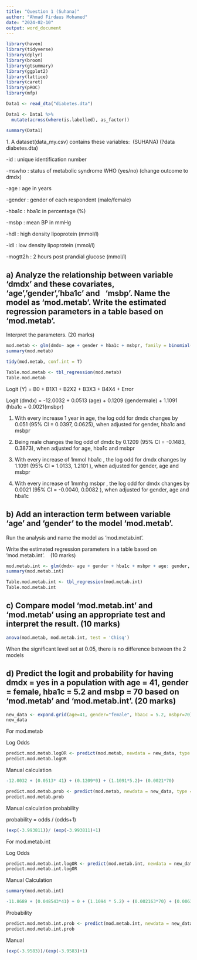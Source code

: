 ```yaml
---
title: "Question 1 (Suhana)"
author: "Ahmad Firdaus Mohamed"
date: "2024-02-10"
output: word_document
---
```


```r
library(haven)
library(tidyverse)
library(dplyr)
library(broom)
library(gtsummary)
library(ggplot2)
library(lattice)
library(caret)
library(pROC)
library(mfp)
```

```r
Data1 <- read_dta("diabetes.dta")
```

```r
Data1 <- Data1 %>%
  mutate(across(where(is.labelled), as_factor))
```

```r
summary(Data1)
```

1\. A dataset(data_my.csv) contains these variables:  (SUHANA) (?data diabetes.dta)

-id : unique identification number

-mswho : status of metabolic syndrome WHO (yes/no) (change outcome to dmdx)

-age : age in years

-gender : gender of each respondent (male/female)

-hba1c : hba1c in percentage (%)

-msbp : mean BP in mmHg

-hdl : high density lipoprotein (mmol/l)

-ldl : low density lipoprotein (mmol/l)

-mogtt2h : 2 hours post prandial glucose (mmol/l)

## a) Analyze the relationship between variable ‘dmdx’ and these covariates, ‘age’,’gender’,’hba1c’ and   ‘msbp’. Name the model as ‘mod.metab’. Write the estimated regression parameters in a table based on ‘mod.metab’. 

Interpret the parameters. (20 marks)

```r
mod.metab <- glm(dmdx~ age + gender + hba1c + msbpr, family = binomial(link = 'logit'), data = Data1)
summary(mod.metab)
```

```r
tidy(mod.metab, conf.int = T)
```

```r
Table.mod.metab <- tbl_regression(mod.metab)
Table.mod.metab
```

Logit (Y) = B0 + B1X1 + B2X2 + B3X3 + B4X4 + Error

Logit (dmdx) = -12.0032 + 0.0513 (age) + 0.1209 (gendermale) + 1.1091 (hba1c + 0.0021(msbpr)

1) With every increase 1 year in age, the log odd for dmdx changes by 0.051 (95% CI = 0.0397, 0.0625), when adjusted for gender, hba1c and msbpr

2) Being male changes the log odd of dmdx by 0.1209 (95% CI = -0.1483, 0.3873), when adjusted for age, hba1c and msbpr

3) With every increase of 1mmol hba1c , the log odd for dmdx changes by 1.1091 (95% CI = 1.0133, 1.2101 ), when adjusted for gender, age and msbpr

4) With every increase of 1mmhg msbpr , the log odd for dmdx changes by 0.0021 (95% CI = -0.0040, 0.0082 ), when adjusted for gender, age and hba1c

## b) Add an interaction term between variable ‘age’ and ‘gender’ to the model ‘mod.metab’.

Run the analysis and name the model as ‘mod.metab.int’.

Write the estimated regression parameters in a table based on ‘mod.metab.int’.    (10 marks)

```r
mod.metab.int <- glm(dmdx~ age + gender + hba1c + msbpr + age: gender, family = binomial(link = 'logit'), data = Data1)
summary(mod.metab.int)
```

```r
Table.mod.metab.int <- tbl_regression(mod.metab.int)
Table.mod.metab.int
```

## c) Compare model ‘mod.metab.int’ and ‘mod.metab’ using an appropriate test and interpret the result. (10 marks)

```r
anova(mod.metab, mod.metab.int, test = 'Chisq')
```

When the significant level set at 0.05, there is no difference between the 2 models

## d) Predict the logit and probability for having dmdx = yes in a population with age = 41, gender = female, hba1c = 5.2 and msbp = 70 based on ‘mod.metab’ and ‘mod.metab.int’. (20 marks)

```r
new_data <- expand.grid(age=41, gender="female", hba1c = 5.2, msbpr=70)
new_data
```

For mod.metab

Log Odds

```r
predict.mod.metab.logOR <- predict(mod.metab, newdata = new_data, type = 'link')
predict.mod.metab.logOR
```

Manual calculation

```r
-12.0032 + (0.0513* 41) + (0.1209*0) + (1.1091*5.2)+ (0.0021*70)
```

```r
predict.mod.metab.prob <- predict(mod.metab, newdata = new_data, type = 'response')
predict.mod.metab.prob
```

Manual calculation probability

probability = odds / (odds+1)

```r
(exp(-3.993811))/ (exp(-3.993811)+1)
```

For mod.metab.int

Log Odds

```r
predict.mod.metab.int.logOR <- predict(mod.metab.int, newdata = new_data, type = 'link')
predict.mod.metab.int.logOR
```

Manual Calculation

```r
summary(mod.metab.int)
```

```r
-11.8689 + (0.048543*41) + 0 + (1.1094 * 5.2) + (0.002163*70) + (0.006370*41*0)
```

Probability

```r
predict.mod.metab.int.prob <- predict(mod.metab.int, newdata = new_data, type = 'response')
predict.mod.metab.int.prob
```

Manual

```r
(exp(-3.9583))/(exp(-3.9583)+1)
```
